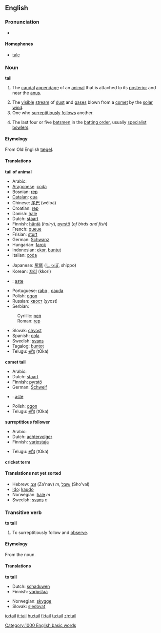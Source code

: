==English==

===Pronunciation===
*{{audio|en-us-tail.ogg|Audio (US)}}

====Homophones====
*[[tale]]

===Noun===
'''tail'''

#{{anatomy}} The [[caudal]] [[appendage]] of an [[animal]] that is attached to its [[posterior]] and near the [[anus]].
#The [[visible]] [[stream]] of [[dust]] and [[gas]]es blown from a [[comet]] by the [[solar wind]].
#One who [[surreptitious]]ly [[follow]]s another.
#{{Cricket}} The last four or five [[batsman|batsmen]] in the [[batting order]], usually [[specialist]] [[bowlers]].

====Etymology====
From Old English [[tægel|tæġel]].

====Translations====

<!--DefA-->'''tail of animal'''
{{top}}
*Arabic: {{ARchar|[[ذنب]]}} {{Unicode|(ðánab)}} {{m}}
*[[Aragonese]]: [[coda]] {{f}}
*Bosnian: [[rep#Bosnian|rep]] {{m}}
*[[Catalan]]: [[cua]] {{f}}
*Chinese: [[尾巴]] (wěibā)
*Croatian: [[rep#Croatian|rep]] {{m}}
*Danish: [[hale]] {{c}}
*Dutch: [[staart]] {{m}}
*Finnish: [[häntä]] (''hairy''), [[pyrstö]] (''of birds and fish'')
*French: [[queue#French|queue]] {{f}}
*Frisian: [[sturt]]
*German: [[Schwanz]] {{m}}
*Hungarian: [[farok]]
*Indonesian: [[ekor]], [[buntut]]
*Italian: [[coda#Italian|coda]] {{f}}
{{mid}}
*Japanese: [[尻尾]] ([[しっぽ]], shippo)
*Korean: [[꼬리]] (kkori)
*{{lv}}: [[aste]] {{f}}
*Portuguese: [[rabo]] {{m}}, [[cauda]] {{f}}
*Polish: [[ogon]] {{m}}
*Russian: [[хвост]] (χvost) {{m}}
*Serbian:
:Cyrillic: [[реп#Serbian|реп]] {{m}}
:Roman: [[rep#Serbian|rep]] {{m}}
*Slovak: [[chvost]] {{m}}
*Spanish: [[cola]] {{f}}
*Swedish: [[svans]]
*Tagalog: [[buntot]] {{n}}
*Telugu: [[తోక]] (tOka)
{{bottom}}

<!--DefB-->'''comet tail'''
{{top}}
*Arabic: {{ARchar|[[ذنب]]}} {{Unicode|(ðánab)}} {{m}}
*Dutch: [[staart]] {{m}}
*Finnish: [[pyrstö]]
*German: [[Schweif]] {{m}}
{{mid}}
*{{lv}}: [[aste]] {{f}}
*Polish: [[ogon]] {{m}}
*Telugu: [[తోక]] (tOka)
{{bottom}}

<!--DefC-->'''surreptitious follower'''
{{top}}
*Arabic: {{ARchar|[[ذنب]]}} {{Unicode|(ðánab)}} {{m}}
*Dutch: [[achtervolger]] {{m}}
*Finnish: [[varjostaja]]
{{mid}}
*Telugu: [[తోక]] (tOka)
{{bottom}}

<!--DefD-->'''cricket term'''
{{top}}
{{mid}}
{{bottom}}

====Translations not yet sorted====
*Hebrew: [[זנב]] (Za'nav) ''m'', [[שובל]] (Sho'val)
*[[Ido]]: [[kaudo]]
*Norwegian: [[hale]] ''m''
*Swedish: [[svans]] ''c''

===Transitive verb===
'''to tail'''

#To surreptitiously follow and [[observe]].

====Etymology====
From the noun.

====Translations====
<!--DefA-->'''to tail'''
{{top}}
*Dutch: [[schaduwen]]
*Finnish: [[varjostaa]]
{{mid}}
*Norwegian: [[skygge]]
*Slovak: [[sledovať]]
{{bottom}}

[[Category:1000 English basic words]]

[[io:tail]]
[[it:tail]]
[[hu:tail]]
[[fi:tail]]
[[ta:tail]]
[[zh:tail]]
